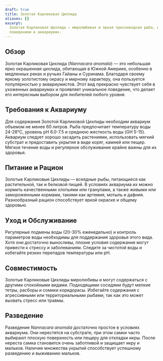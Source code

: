 ```yaml
---
draft: true
title: Золотая Карликовая Цихлида
aliases: []
excerpt:
  Золотая Карликовая Цихлида — миролюбивая и яркая пресноводная рыба, известная своим золотистым окрасом и увлекательным
  поведением в аквариумах.
---
```


## Обзор

Золотая Карликовая Цихлида (_Nannacara anomala_) — это небольшая ярко окрашенная цихлида, обитающая в Южной Америке,
особенно в медленных реках и ручьях Гайаны и Суринама. Благодаря своему яркому золотистому окрасу и мирному характеру,
она пользуется популярностью у аквариумистов. Этот вид прекрасно чувствует себя в ухоженных аквариумах и проявляет
уникальное поведение, что делает его интересным выбором для любителей любого уровня.

## Требования к Аквариуму

Для содержания Золотой Карликовой Цихлиды необходим аквариум объемом не менее 60 литров. Рыба предпочитает температуру
воды 24-28°C, уровень pH 6.0-7.5 и среднюю жесткость воды (GH 5-15). Аквариум следует хорошо засадить растениями,
использовать мягкий субстрат и предоставить укрытия в виде коряг, камней или пещер. Мягкое течение воды и регулярное
обслуживание крайне важны для их здоровья.

## Питание и Рацион

Золотые Карликовые Цихлиды — всеядные рыбы, питающиеся как растительной, так и белковой пищей. В условиях аквариума их
можно кормить качественными хлопьями или гранулами, а также живыми или замороженными кормами, такими как артемия, мотыль
и дафния. Разнообразный рацион способствует яркой окраске и общему здоровью.

## Уход и Обслуживание

Регулярные подмены воды (20-30% еженедельно) и контроль параметров воды необходимы для поддержания здоровья этого вида.
Хотя они достаточно выносливы, плохие условия содержания могут привести к стрессу и заболеваниям. Следите за чистотой
воды и избегайте резких перепадов температуры или pH.

## Совместимость

Золотые Карликовые Цихлиды миролюбивы и могут содержаться с другими спокойными видами. Подходящими соседями будут мелкие
тетры, расборы и сомики коридорасы. Избегайте содержания с агрессивными или территориальными рыбами, так как это может
вызвать стресс или травмы.

## Разведение

Разведение _Nannacara anomala_ достаточно простое в условиях аквариума. Они нерестятся на субстрате, при этом самки
часто выбирают плоскую поверхность или пещеру для откладки икры. После нереста самка становится очень заботливой и
защищает икру и мальков. Наличие множества укрытий способствует успешному разведению и выживанию мальков.

